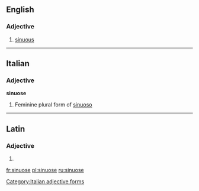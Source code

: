==English==

===Adjective===
{{en-adj}}

# [[sinuous]]
#: {{rfquotek|Loudon}}

----

==Italian==

===Adjective===
'''sinuose''' {{g|f}}

# Feminine plural form of [[sinuoso]]

[[Category:Italian adjective forms]]

----

==Latin==

===Adjective===
{{la-adj-form|sinuōse}}

# {{inflection of|sinuōsus||voc|m|s|lang=la}}

[[fr:sinuose]]
[[pl:sinuose]]
[[ru:sinuose]]